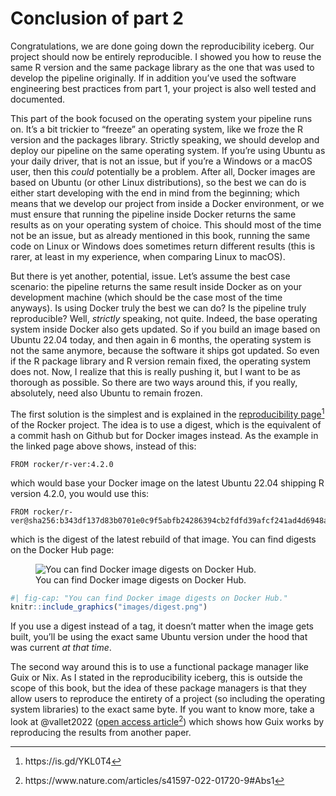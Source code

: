 # Conclusion of part 2

Congratulations, we are done going down the reproducibility iceberg. Our project
should now be entirely reproducible. I showed you how to reuse the same R
version and the same package library as the one that was used to develop the
pipeline originally. If in addition you've used the software engineering best
practices from part 1, your project is also well tested and documented.

This part of the book focused on the operating system your pipeline runs on.
It's a bit trickier to "freeze" an operating system, like we froze the R version
and the packages library. Strictly speaking, we should develop and deploy our
pipeline on the same operating system. If you're using Ubuntu as your daily
driver, that is not an issue, but if you're a Windows or a macOS user, then this
*could* potentially be a problem. After all, Docker images are based on Ubuntu
(or other Linux distributions), so the best we can do is either start developing
with the end in mind from the beginning; which means that we develop our project
from inside a Docker environment, or we must ensure that running the pipeline
inside Docker returns the same results as on your operating system of choice.
This should most of the time not be an issue, but as already mentioned in this
book, running the same code on Linux or Windows does sometimes return different
results (this is rarer, at least in my experience, when comparing Linux to
macOS).

But there is yet another, potential, issue. Let's assume the best case scenario:
the pipeline returns the same result inside Docker as on your development
machine (which should be the case most of the time anyways). Is using Docker
truly the best we can do? Is the pipeline truly reproducible? Well, *strictly*
speaking, not quite. Indeed, the base operating system inside Docker also gets
updated. So if you build an image based on Ubuntu 22.04 today, and then again in
6 months, the operating system is not the same anymore, because the software it
ships got updated. So even if the R package library and R version remain fixed,
the operating system does not. Now, I realize that this is really pushing it,
but I want to be as thorough as possible. So there are two ways around this, if
you really, absolutely, need also Ubuntu to remain frozen. 

The first solution is the simplest and is explained in the [reproducibility
page](https://rocker-project.org/use/reproducibility.html)^[https://is.gd/YKL0T4]
of the Rocker project. The idea is to use a digest, which is the equivalent of a
commit hash on Github but for Docker images instead. As the example in the
linked page above shows, instead of this:

```
FROM rocker/r-ver:4.2.0
```

which would base your Docker image on the latest Ubuntu 22.04 shipping R version
4.2.0, you would use this:

```
FROM rocker/r-ver@sha256:b343df137d83b0701e0c9f5abfb24286394cb2fdfd39afcf241ad4d6948acf3d
```

which is the digest of the latest rebuild of that image. You can find digests
on the Docker Hub page:

::: {.content-hidden when-format="pdf"}
<figure>
    <img src="images/digest.png"
         alt="You can find Docker image digests on Docker Hub."></img>
    <figcaption>You can find Docker image digests on Docker Hub.</figcaption>
</figure>
:::

::: {.content-visible when-format="pdf"}
```r
#| fig-cap: "You can find Docker image digests on Docker Hub."
knitr::include_graphics("images/digest.png")
```
:::

If you use a digest instead of a tag, it doesn't matter when the image
gets built, you'll be using the exact same Ubuntu version under the hood that
was current *at that time*.

The second way around this is to use a functional package manager like Guix or
Nix. As I stated in the reproducibility iceberg, this is outside the scope of
this book, but the idea of these package managers is that they allow users to
reproduce the entirety of a project (so including the operating system
libraries) to the exact same byte. If you want to know more, take a look at
@vallet2022 ([open access
article](https://www.nature.com/articles/s41597-022-01720-9#Abs1)^[https://www.nature.com/articles/s41597-022-01720-9#Abs1])
which shows how Guix works by reproducing the results from another paper.
